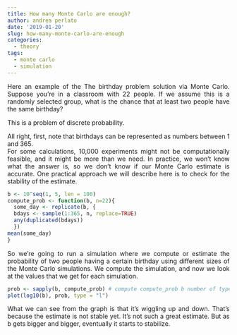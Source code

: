 ```yaml
---
title: How many Monte Carlo are enough?
author: andrea perlato
date: '2019-01-20'
slug: how-many-monte-carlo-are-enough
categories:
  - theory
tags:
  - monte carlo
  - simulation
---
```


<style>
body {
text-align: justify}
</style>

Here an example of the The birthday problem solution via Monte Carlo.
Suppose you're in a classroom with 22 people. If we assume this is a randomly selected group, what is the chance that at least two people have the same birthday? </br>

This is a problem of discrete probability. </br>

All right, first, note that birthdays can be represented as numbers between 1 and 365. </br>
For some calculations, 10,000 experiments might not be computationally feasible, and it might be more than we need.
In practice, we won't know what the answer is, so we don't know if our Monte Carlo estimate is accurate. 
One practical approach we will describe here is to check for the stability of the estimate.


```r
b <- 10^seq(1, 5, len = 100)
compute_prob <- function(b, n=22){
  some_day <- replicate(b, {
  bdays <- sample(1:365, n, replace=TRUE)
  any(duplicated(bdays))
  })
mean(some_day)
}


```

So we're going to run a simulation where we compute or estimate the probability of two people having a certain birthday using different sizes of the Monte Carlo simulations. We compute the simulation, and now we look at the values that we get for each simulation.

```r
prob <- sapply(b, compute_prob) # compute compute_prob b number of type
plot(log10(b), prob, type = "l")

```

What we can see from the graph is that it's wiggling up and down. That's because the estimate is not stable yet.
It's not such a great estimate. But as b gets bigger and bigger, eventually it starts to stabilize.







